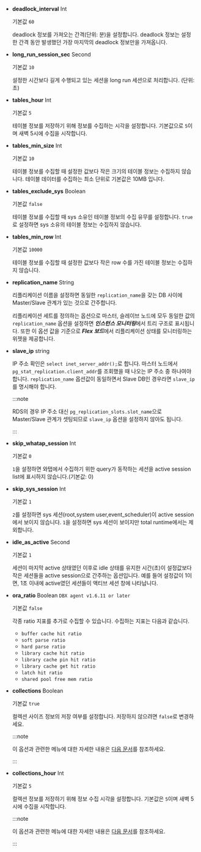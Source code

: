 <InDoc product ='mysql'>

* **deadlock_interval** <span class='type'>Int</span>

  기본값 `60`

  deadlock 정보를 가져오는 간격(단위: 분)을 설정합니다. deadlock 정보는 설정한 간격 동안 발생했던 가장 마지막의 deadlock 정보만을 가져옵니다.

</InDoc>

<Xclude product ='redis'>

* **long_run_session_sec** <span class='type'>Second</span>

  기본값 `10`

  설정한 시간보다 길게 수행되고 있는 세션을 long run 세션으로 처리합니다. (단위: 초)

* **tables_hour** <span class='type'>Int</span>

  기본값 `5`

  테이블 정보를 저장하기 위해 정보를 수집하는 시각을 설정합니다. 기본값으로 `5`이며 새벽 5시에 수집을 시작합니다.

</Xclude>

<InDoc product='oracle,tibero'>

* **tables_min_size** <span class='type'>Int</span>

  기본값 `10`

  테이블 정보를 수집할 때 설정한 값보다 작은 크기의 테이블 정보는 수집하지 않습니다. 테이블 데이터를 수집하는 최소 단위로 기본값은 10MB 입니다.

* **tables_exclude_sys** <span class='type'>Boolean</span>

  기본값 `false`

  테이블 정보를 수집할 때 sys 소유인 테이블 정보의 수집 유무를 설정합니다. `true`로 설정하면 sys 소유의 테이블 정보는 수집하지 않습니다.

</InDoc>

<InDoc product="cubrid">

* **tables_min_row** <span class='type'>Int</span>

  기본값 `10000`

  테이블 정보를 수집할 때 설정한 값보다 작은 row 수를 가진 테이블 정보는 수집하지 않습니다.

</InDoc>

<Xclude product='cubrid,redis'>

* **replication_name** <span class='type'>String</span>

  리플리케이션 이름을 설정하면 동일한 `replication_name`을 갖는 DB 사이에 Master/Slave 관계가 있는 것으로 간주합니다.
  
  리플리케이션 세트를 정의하는 옵션으로 마스터, 슬레이브 노드에 모두 동일한 값의 `replication_name` 옵션을 설정하면 ***인스턴스 모니터링***에서 트리 구조로 표시됩니다. 또한 이 옵션 값을 기준으로 ***Flex 보드***에서 리플리케이션 상태를 모니터링하는 위젯을 제공합니다.

</Xclude>

<InDoc product='postgresql'>

* **slave_ip** <span class='type'>string</span>

  IP 주소 확인은 `select inet_server_addr();`로 합니다. 마스터 노드에서 `pg_stat_replication.client_addr`를 조회했을 때 나오는 IP 주소 중 하나여야 합니다. `replication_name` 옵션값이 동일하면서 Slave DB인 경우라면 `slave_ip`를 명시해야 합니다.

  :::note
  
  RDS의 경우 IP 주소 대신 `pg_replication_slots.slot_name`으로 Master/Slave 관계가 셋팅되므로 `slave_ip` 옵션을 설정하지 않아도 됩니다.
  
  :::

</InDoc>

<Xclude product='cubrid,redis'>

* **skip_whatap_session** <span class='type'>Int</span>

  기본값 `0`

  `1`을 설정하면 와탭에서 수집하기 위한 query가 동작하는 세션을 active session list에 표시하지 않습니다.(기본값: 0)

</Xclude>

<InDoc product='mysql'>

* **skip_sys_session** <span class='type'>Int</span>

  기본값 `1`

  `2`를 설정하면 sys 세션(root,system user,event_scheduler)이 active session에서 보이지 않습니다. `1`을 설정하면 sys 세션이 보이지만 total runtime에서는 제외합니다.

</InDoc>

<InDoc product='redis'>

* **idle_as_active** <span class='type'>Second</span>

  기본값 `1`

  세션이 마지막 active 상태였던 이후로 idle 상태를 유지한 시간(초)이 설정값보다 작은 세션들을 active session으로 간주하는 옵션입니다. 예를 들어 설정값이 1이면, 1초 이내에 active였던 세션들이 액티브 세션 창에 나타납니다.

</InDoc>

<InDoc product='oracle'>

* **ora_ratio** <span class='type'>Boolean</span> <code class="my">DBX agent v1.6.11 or later</code>

  기본값 `false`
  
  각종 ratio 지표를 추가로 수집할 수 있습니다. 수집하는 지표는 다음과 같습니다.

  * `buffer cache hit ratio`
  * `soft parse ratio`
  * `hard parse ratio`
  * `library cache hit ratio`
  * `library cache pin hit ratio`
  * `library cache get hit ratio`
  * `latch hit ratio`
  * `shared pool free mem ratio`

</InDoc>

<InDoc product="mongodb">

* **collections** <span class='type'>Boolean</span>

  기본값 `true`

  컬렉션 사이즈 정보의 저장 여부를 설정합니다. 저장하지 않으려면 `false`로 변경하세요.

  :::note

  이 옵션과 관련한 <Cmdname sid="side_dbSize" className="uitext" /> 메뉴에 대한 자세한 내용은 [다음 문서](database-size)를 참조하세요.

  :::

* **collections_hour** <span class='type'>Int</span>

  기본값 `5`

  컬렉션 정보를 저장하기 위해 정보 수집 시각을 설정합니다. 기본값은 `5`이며 새벽 5시에 수집을 시작합니다.

  :::note

  이 옵션과 관련한 <Cmdname sid="side_dbSize" className="uitext" /> 메뉴에 대한 자세한 내용은 [다음 문서](database-size)를 참조하세요.

  :::

</InDoc>